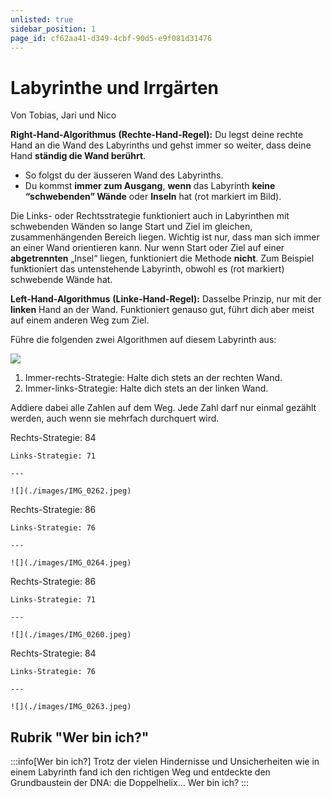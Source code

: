 ```yaml
---
unlisted: true
sidebar_position: 1
page_id: cf62aa41-d349-4cbf-90d5-e9f081d31476
---
```



# Labyrinthe und Irrgärten

Von Tobias, Jari und Nico

**Right-Hand-Algorithmus** **(Rechte-Hand-Regel):**
Du legst deine rechte Hand an die Wand des Labyrinths und gehst immer so weiter, dass deine Hand **ständig die Wand berührt**.

- So folgst du der äusseren Wand des Labyrinths.
- Du kommst **immer zum Ausgang**, **wenn** das Labyrinth **keine “schwebenden” Wände** oder **Inseln** hat (rot markiert im Bild). &#x20;

Die Links- oder Rechtsstrategie funktioniert auch in Labyrinthen mit schwebenden Wänden so lange Start und Ziel im gleichen, zusammenhängenden Bereich liegen. Wichtig ist nur, dass man sich immer an einer Wand orientieren kann. Nur wenn Start oder Ziel auf einer **abgetrennten** „Insel“ liegen, funktioniert die Methode **nicht**. Zum Beispiel funktioniert das untenstehende Labyrinth, obwohl es (rot markiert) schwebende Wände hat.

**Left-Hand-Algorithmus** **(Linke-Hand-Regel):**
Dasselbe Prinzip, nur mit der **linken** Hand an der Wand.
Funktioniert genauso gut, führt dich aber meist auf einem anderen Weg zum Ziel.

Führe die folgenden zwei Algorithmen auf diesem Labyrinth aus:

![](./images/IMG_0269.png)

1. Immer-rechts-Strategie: Halte dich stets an der rechten Wand.
2. Immer-links-Strategie: Halte dich stets an der linken Wand. &#x20;

Addiere dabei alle Zahlen auf dem Weg. Jede Zahl darf nur einmal gezählt werden, auch wenn sie mehrfach durchquert wird.

<AdventureOptions>
  <AdventureOption label="A" nextGuessIn={60}>
    Rechts-Strategie: 84

    Links-Strategie: 71

    ---

    ![](./images/IMG_0262.jpeg)
  </AdventureOption>

  <AdventureOption label="B" nextGuessIn={60}>
    Rechts-Strategie: 86

    Links-Strategie: 76

    ---

    ![](./images/IMG_0264.jpeg)
  </AdventureOption>

  <AdventureOption label="C" nextGuessIn={60}>
    Rechts-Strategie: 86

    Links-Strategie: 71

    ---

    ![](./images/IMG_0260.jpeg)
  </AdventureOption>

  <AdventureOption label="D" nextGuessIn={60}>
    Rechts-Strategie: 84

    Links-Strategie: 76

    ---

    ![](./images/IMG_0263.jpeg)
  </AdventureOption>
</AdventureOptions>

## Rubrik "Wer bin ich?"

:::info[Wer bin ich?]
Trotz der vielen Hindernisse und Unsicherheiten wie in einem Labyrinth fand ich den richtigen Weg und entdeckte den Grundbaustein der DNA: die Doppelhelix… Wer bin ich?
:::